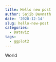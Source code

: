 ```yaml
---
title: Hello new post
author: Sajib Devnath
date: '2020-12-14'
slug: hello-new-post
categories:
  - Dataviz
tags:
  - ggplot2
---
```



World